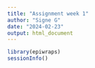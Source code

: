 ---
title: "Assignment week 1"
author: "Signe G"
date: "2024-02-23"
output: html_document
---
```{r}
library(epiwraps)
sessionInfo()

```

